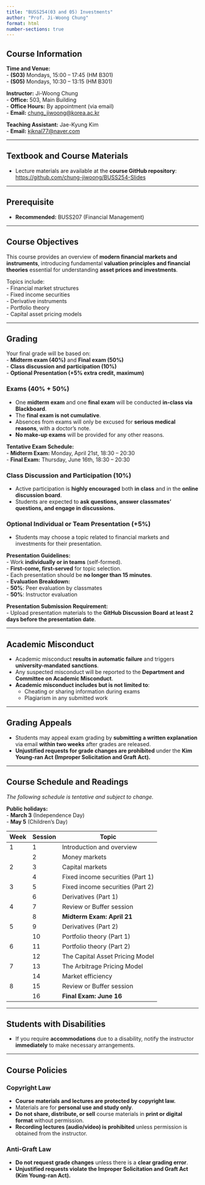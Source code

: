```yaml
---
title: "BUSS254(03 and 05) Investments"
author: "Prof. Ji-Woong Chung"
format: html
number-sections: true
---
```



## Course Information  
**Time and Venue:**  
- **(S03)** Mondays, 15:00 – 17:45 (HM B301)  
- **(S05)** Mondays, 10:30 – 13:15 (HM B301)  

**Instructor:** Ji-Woong Chung  
- **Office:** 503, Main Building  
- **Office Hours:** By appointment (via email)  
- **Email:** [chung_jiwoong@korea.ac.kr](mailto:chung_jiwoong@korea.ac.kr)  

**Teaching Assistant:** Jae-Kyung Kim  
- **Email:** [kjknal77@naver.com](mailto:kjknal77@naver.com)  

---

## Textbook and Course Materials  
- Lecture materials are available at the **course GitHub repository**: [https://github.com/chung-jiwoong/BUSS254-Slides](https://github.com/chung-jiwoong/BUSS254-Slides)


---

## Prerequisite  
- **Recommended:** BUSS207 (Financial Management)  

---

## Course Objectives  
This course provides an overview of **modern financial markets and instruments**, introducing fundamental **valuation principles and financial theories** essential for understanding **asset prices and investments**.  

Topics include:  
- Financial market structures  
- Fixed income securities  
- Derivative instruments  
- Portfolio theory  
- Capital asset pricing models  

---

## Grading  
Your final grade will be based on:  
- **Midterm exam (40%)** and **Final exam (50%)**  
- **Class discussion and participation (10%)**  
- **Optional Presentation (+5% extra credit, maximum)**  

### Exams (40% + 50%)  
- One **midterm exam** and one **final exam** will be conducted **in-class via Blackboard**.  
- The **final exam is not cumulative**.  
- Absences from exams will only be excused for **serious medical reasons**, with a doctor’s note.  
- **No make-up exams** will be provided for any other reasons.  

**Tentative Exam Schedule:**  
- **Midterm Exam:** Monday, April 21st, 18:30 – 20:30  
- **Final Exam:** Thursday, June 16th, 18:30 – 20:30  

### Class Discussion and Participation (10%)  
- Active participation is **highly encouraged** both **in class** and in the **online discussion board**.  
- Students are expected to **ask questions, answer classmates’ questions, and engage in discussions.**  

### Optional Individual or Team Presentation (+5%)  
- Students may choose a topic related to financial markets and investments for their presentation.

**Presentation Guidelines:**  
- Work **individually or in teams** (self-formed).  
- **First-come, first-served** for topic selection.  
- Each presentation should be **no longer than 15 minutes**.  
- **Evaluation Breakdown:**  
  - **50%**: Peer evaluation by classmates  
  - **50%**: Instructor evaluation  

**Presentation Submission Requirement:**  
- Upload presentation materials to the **GitHub Discussion Board** **at least 2 days before the presentation date**.  


---

## Academic Misconduct  
- Academic misconduct **results in automatic failure** and triggers **university-mandated sanctions**.  
- Any suspected misconduct will be reported to the **Department and Committee on Academic Misconduct**.  
- **Academic misconduct includes but is not limited to**:  
  - Cheating or sharing information during exams  
  - Plagiarism in any submitted work  

---

## Grading Appeals  
- Students may appeal exam grading by **submitting a written explanation** via email **within two weeks** after grades are released.  
- **Unjustified requests for grade changes are prohibited** under the **Kim Young-ran Act (Improper Solicitation and Graft Act).**  

---

## Course Schedule and Readings  
*The following schedule is tentative and subject to change.*  

**Public holidays:**  
- **March 3** (Independence Day)  
- **May 5** (Children’s Day)  

| **Week** | **Session** | **Topic** |
|---------|-----------|------------|
| 1 | 1 | Introduction and overview |
|   | 2 | Money markets |
| 2 | 3 | Capital markets |
|   | 4 | Fixed income securities (Part 1) |
| 3 | 5 | Fixed income securities (Part 2) |
|   | 6 | Derivatives (Part 1) |
| 4 | 7 | Review or Buffer session |
|   | 8 | **Midterm Exam: April 21** |
| 5 | 9 | Derivatives (Part 2) |
|   | 10 | Portfolio theory (Part 1) |
| 6 | 11 | Portfolio theory (Part 2) |
|   | 12 | The Capital Asset Pricing Model |
| 7 | 13 | The Arbitrage Pricing Model |
|   | 14 | Market efficiency |
| 8 | 15 | Review or Buffer session |
|   | 16 | **Final Exam: June 16** |

---

## Students with Disabilities  
- If you require **accommodations** due to a disability, notify the instructor **immediately** to make necessary arrangements.  

---

## Course Policies  

### Copyright Law  
- **Course materials and lectures are protected by copyright law.**  
- Materials are for **personal use and study only**.  
- **Do not share, distribute, or sell** course materials in **print or digital format** without permission.  
- **Recording lectures (audio/video) is prohibited** unless permission is obtained from the instructor.  

### Anti-Graft Law  
- **Do not request grade changes** unless there is a **clear grading error**.  
- **Unjustified requests violate the Improper Solicitation and Graft Act (Kim Young-ran Act).**  
